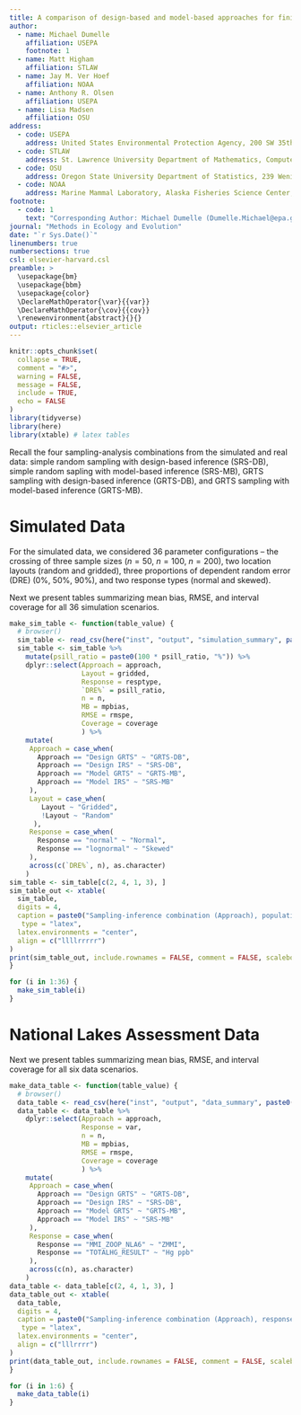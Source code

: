 ```yaml
---
title: A comparison of design-based and model-based approaches for finite population spatial data -- Supporting information.
author:
  - name: Michael Dumelle
    affiliation: USEPA
    footnote: 1
  - name: Matt Higham
    affiliation: STLAW
  - name: Jay M. Ver Hoef
    affiliation: NOAA
  - name: Anthony R. Olsen
    affiliation: USEPA
  - name: Lisa Madsen
    affiliation: OSU
address:
  - code: USEPA
    address: United States Environmental Protection Agency, 200 SW 35th St, Corvallis, Oregon, 97333
  - code: STLAW
    address: St. Lawrence University Department of Mathematics, Computer Science, and Statistics, 23 Romoda Drive, Canton, New York, 13617
  - code: OSU
    address: Oregon State University Department of Statistics, 239 Weniger Hall, Corvallis, Oregon, 97331
  - code: NOAA
    address: Marine Mammal Laboratory, Alaska Fisheries Science Center, National Oceanic and Atmospheric Administration, Seattle, Washington, 98115
footnote:
  - code: 1
    text: "Corresponding Author: Michael Dumelle (Dumelle.Michael@epa.gov)"
journal: "Methods in Ecology and Evolution"
date: "`r Sys.Date()`"
linenumbers: true
numbersections: true
csl: elsevier-harvard.csl
preamble: >
  \usepackage{bm}
  \usepackage{bbm}
  \usepackage{color}
  \DeclareMathOperator{\var}{{var}}
  \DeclareMathOperator{\cov}{{cov}}
  \renewenvironment{abstract}{}{}
output: rticles::elsevier_article
---
```


```r
knitr::opts_chunk$set(
  collapse = TRUE,
  comment = "#>", 
  warning = FALSE, 
  message = FALSE,
  include = TRUE, 
  echo = FALSE
)
library(tidyverse)
library(here)
library(xtable) # latex tables
```

Recall the four sampling-analysis combinations from the simulated and real data: simple random sampling with design-based inference (SRS-DB), simple random sapling with model-based inference (SRS-MB), GRTS sampling with design-based inference (GRTS-DB), and GRTS sampling with model-based inference (GRTS-MB). 

# Simulated Data {#sec:simtabs}

For the simulated data, we considered 36 parameter configurations -- the crossing of three sample sizes ($n = 50$, $n = 100$, $n = 200)$, two location layouts (random and gridded), three proportions of dependent random error (DRE) (0%, 50%, 90%), and two response types (normal and skewed). 

Next we present tables summarizing mean bias, RMSE, and interval coverage for all 36 simulation scenarios.
```r
make_sim_table <- function(table_value) {
  # browser()
  sim_table <- read_csv(here("inst", "output", "simulation_summary", paste0("allsims", table_value, ".csv")))
  sim_table <- sim_table %>%
    mutate(psill_ratio = paste0(100 * psill_ratio, "%")) %>%
    dplyr::select(Approach = approach,
                  Layout = gridded,
                  Response = resptype,
                  `DRE%` = psill_ratio,
                  n = n,
                  MB = mpbias,
                  RMSE = rmspe,
                  Coverage = coverage
                  ) %>%
    mutate(
     Approach = case_when(
       Approach == "Design GRTS" ~ "GRTS-DB",
       Approach == "Design IRS" ~ "SRS-DB",
       Approach == "Model GRTS" ~ "GRTS-MB",
       Approach == "Model IRS" ~ "SRS-MB"
     ),
     Layout = case_when(
        Layout ~ "Gridded",
        !Layout ~ "Random"
      ),
     Response = case_when(
       Response == "normal" ~ "Normal",
       Response == "lognormal" ~ "Skewed"
     ),
     across(c(`DRE%`, n), as.character)
    )
sim_table <- sim_table[c(2, 4, 1, 3), ]
sim_table_out <- xtable(
  sim_table,
  digits = 4,
  caption = paste0("Sampling-inference combination (Approach), population layout (Layout), response type (Response), proportion of dependent random error (DRE\\%), sample size (n), mean bias (MB), root-mean-squared error (RMSE), and 95\\% interval coverage (Coverage) in simulation scenario ", table_value, "."),
   type = "latex",
  latex.environments = "center",
  align = c("llllrrrrr")
)
print(sim_table_out, include.rownames = FALSE, comment = FALSE, scalebox = "0.8")
}
```

```r
for (i in 1:36) {
  make_sim_table(i)
}
```

\clearpage

# National Lakes Assessment Data {#sec:datatabs}

Next we present tables summarizing mean bias, RMSE, and interval coverage for all six data scenarios.
```r
make_data_table <- function(table_value) {
  # browser()
  data_table <- read_csv(here("inst", "output", "data_summary", paste0("datasims", table_value, ".csv")))
  data_table <- data_table %>%
    dplyr::select(Approach = approach,
                  Response = var,
                  n = n,
                  MB = mpbias,
                  RMSE = rmspe,
                  Coverage = coverage
                  ) %>%
    mutate(
     Approach = case_when(
       Approach == "Design GRTS" ~ "GRTS-DB",
       Approach == "Design IRS" ~ "SRS-DB",
       Approach == "Model GRTS" ~ "GRTS-MB",
       Approach == "Model IRS" ~ "SRS-MB"
     ),
     Response = case_when(
       Response == "MMI_ZOOP_NLA6" ~ "ZMMI",
       Response == "TOTALHG_RESULT" ~ "Hg ppb"
     ),
     across(c(n), as.character)
    )
data_table <- data_table[c(2, 4, 1, 3), ]
data_table_out <- xtable(
  data_table,
  digits = 4,
  caption = paste0("Sampling-inference combination (Approach), response type (Response), sample size (n), mean bias (MB), root-mean-squared error (RMSE), and 95\\% interval coverage (Coverage) in a data application scenario ", table_value, "."),
   type = "latex",
  latex.environments = "center",
  align = c("lllrrrr")
)
print(data_table_out, include.rownames = FALSE, comment = FALSE, scalebox = "0.8")
}
```

```r
for (i in 1:6) {
  make_data_table(i)
}
```

